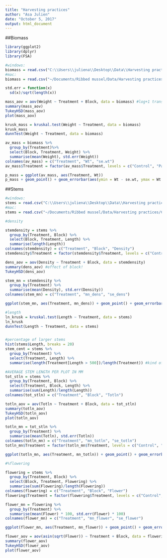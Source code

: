 ```yaml
---
title: "Harvesting practices"
author: "Asa Julien"
date: "October 5, 2017"
output: html_document
---
```


##Biomass
```r
library(ggplot2)
library(dplyr)
library(FSA)

#windows:
biomass = read.csv("C:\\Users\\juliena\\Desktop\\Data\\Harvesting practices\\CSV files\\mass.csv")
#mac:
biomass = read.csv("~/Documents/Ribbed mussel/Data/Harvesting practices/CSV files/mass.csv")

std.err = function(x)
  sd(x)/sqrt(length(x))

mass_aov = aov(Weight ~ Treatment + Block, data = biomass) #log+1 transform? and do both with and without wet ones
summary(mass_aov)
TukeyHSD(mass_aov)
plot(mass_aov)

krusk_mass = kruskal.test(Weight ~ Treatment, data = biomass)
krusk_mass
dunnTest(Weight ~ Treatment, data = biomass)

av_mass = biomass %>%
  group_by(Treatment)%>%
  select(Block, Treatment, Weight) %>%
  summarise(mean(Weight), std.err(Weight))
colnames(av_mass) = c("Treatment", "Wt", "se.wt")
av_mass$Treatment = factor(av_mass$Treatment, levels = c("Control", "Partial", "Full"))

p_mass = ggplot(av_mass, aes(Treatment, Wt))
p_mass + geom_point() + geom_errorbar(aes(ymin = Wt - se.wt, ymax = Wt + se.wt), width = 0.1)

```

##Stems
```r
#windows:
stems = read.csv("C:\\Users\\juliena\\Desktop\\Data\\Harvesting practices\\CSV files\\Stems.csv")
#mac:
stems = read.csv("~/Documents/Ribbed mussel/Data/Harvesting practices/CSV files/Stems.csv")

#density

stemdensity = stems %>%
  group_by(Treatment, Block) %>%
  select(Block, Treatment, Length) %>%
  summarise(length(Length))
colnames(stemdensity) = c("Treatment", "Block", "Density")
stemdensity$Treatment = factor(stemdensity$Treatment, levels = c("Control", "Partial", "Full"))

dens_aov = aov(Density ~ Treatment + Block, data = stemdensity)
summary(dens_aov) #effect of block!
TukeyHSD(dens_aov)

stem_mn = stemdensity %>%
  group_by(Treatment) %>%
  summarise(mean(Density), std.err(Density))
colnames(stem_mn) = c("Treatment", "mn_dens", "se_dens")

ggplot(stem_mn, aes(Treatment, mn_dens)) + geom_point() + geom_errorbar(aes(ymin = mn_dens - se_dens, ymax = mn_dens + se_dens), width = 0.1)

#length
ln_krusk = kruskal.test(Length ~ Treatment, data = stems)
ln_krusk
dunnTest(Length ~ Treatment, data = stems)


#percentage of larger stems
hist(stems$Length, breaks = 20)
stem_cent = stems %>%
  group_by(Treatment) %>%
  select(Treatment, Length) %>%
  summarise(length(Treatment[Length > 500])/length(Treatment)) #kind of arbitrary

#AVERAGE STEM LENGTH PER PLOT IN MM
tot_stln = stems %>%
  group_by(Treatment, Block) %>%
  select(Treatment, Block, Length) %>%
  summarise(sum(Length)/length(Length))
colnames(tot_stln) = c("Treatment", "Block", "Totln")

totln_aov = aov(Totln ~ Treatment + Block, data = tot_stln)
summary(totln_aov)
TukeyHSD(totln_aov)
plot(totln_aov)

totln_mn = tot_stln %>%
  group_by(Treatment) %>%
  summarise(mean(Totln), std.err(Totln))
colnames(totln_mn) = c("Treatment", "mn_totln", "se_totln")
totln_mn$Treatment = factor(totln_mn$Treatment, levels = c("Control", "Partial", "Full"))

ggplot(totln_mn, aes(Treatment, mn_totln)) + geom_point() + geom_errorbar(aes(ymin = mn_totln - se_totln, ymax = mn_totln + se_totln), width = 0.1)

#%flowering

flowering = stems %>%
  group_by(Treatment, Block) %>%
  select(Block, Treatment, Flowering) %>%
  summarise(sum(Flowering)/length(Flowering))
colnames(flowering) = c("Treatment", "Block", "Flower")
flowering$Treatment = factor(flowering$Treatment, levels = c("Control", "Partial", "Full"))

flower_mn = flowering %>%
  group_by(Treatment) %>%
  summarise(mean(Flower) * 100, std.err(Flower) * 100)
colnames(flower_mn) = c("Treatment", "mn_flower", "se_flower")

ggplot(flower_mn, aes(Treatment, mn_flower)) + geom_point() + geom_errorbar(aes(ymin = mn_flower - se_flower, ymax = mn_flower + se_flower), width = 0.1) + ylab("Percent flowering")

flower_aov = aov(asin(sqrt(Flower)) ~ Treatment + Block, data = flowering) #transformed data
summary(flower_aov)
TukeyHSD(flower_aov)
plot(flower_aov)
```
